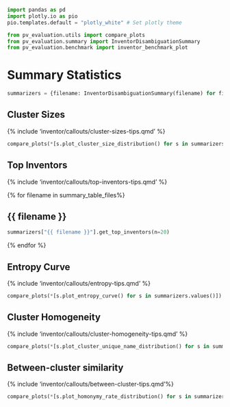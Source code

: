 ```python
import pandas as pd
import plotly.io as pio
pio.templates.default = "plotly_white" # Set plotly theme

from pv_evaluation.utils import compare_plots
from pv_evaluation.summary import InventorDisambiguationSummary
from pv_evaluation.benchmark import inventor_benchmark_plot
```

# Summary Statistics

```python
summarizers = {filename: InventorDisambiguationSummary(filename) for filename in {{ summary_table_files }} }
```

::: {.panel-tabset}

## Cluster Sizes

{% include 'inventor/callouts/cluster-sizes-tips.qmd' %}

```python
compare_plots(*[s.plot_cluster_size_distribution() for s in summarizers.values()])
```

## Top Inventors

{% include 'inventor/callouts/top-inventors-tips.qmd' %}

::: {.panel-tabset}

{% for filename in  summary_table_files%}

## {{ filename }}

```python
summarizers["{{ filename }}"].get_top_inventors(n=20)
```

{% endfor %}

:::

## Entropy Curve

{% include 'inventor/callouts/entropy-tips.qmd' %}

```python
compare_plots(*[s.plot_entropy_curve() for s in summarizers.values()])
```

## Cluster Homogeneity

{% include 'inventor/callouts/cluster-homogeneity-tips.qmd' %}

```python
compare_plots(*[s.plot_cluster_unique_name_distribution() for s in summarizers.values()])
```

## Between-cluster similarity

{% include 'inventor/callouts/between-cluster-tips.qmd'%}

```python
compare_plots(*[s.plot_homonymy_rate_distribution() for s in summarizers.values()])
```

:::
